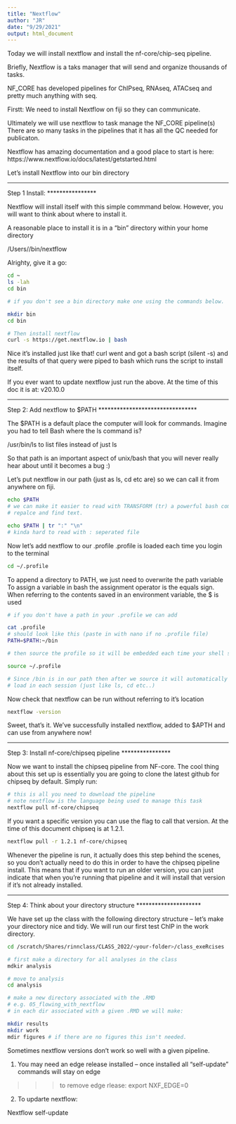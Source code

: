 ```yaml
---
title: "Nextflow"
author: "JR"
date: "9/29/2021"
output: html_document
---
```


Today we will install nextflow and install the nf-core/chip-seq pipeline. 

Briefly, Nextflow is a taks manager that will send and organize thousands of tasks.

NF_CORE has developed pipelines for ChIPseq, RNAseq, ATACseq and pretty much anything with seq. 

Firstt: We need to install Nextflow on fiji so they can communicate. 

Ultimately we will use nextflow to task manage the NF_CORE pipeline(s)
There are so many tasks in the pipelines that it has all the QC needed for publicaton.


Nextflow has amazing documentation and a good place to start is here:
https://www.nextflow.io/docs/latest/getstarted.html


Let's install Nextflow into our bin directory
 

****************
Step 1 Install:
****************

Nextflow will install itself with this simple commmand below. However, you will
want to think about where to install it. 

A reasonable place to install it is in a "bin" directory within your home directory

/Users/<identikey>/bin/nextflow

Alrighty, give it a go:

```bash

cd ~
ls -lah
cd bin

# if you don't see a bin directory make one using the commands below. 

mkdir bin
cd bin

# Then install nextflow
curl -s https://get.nextflow.io | bash
```

Nice it's installed just like that! 
curl went and got a bash script (silent -s)
and the results of that query were piped to bash 
which runs the script to install itself.


If you ever want to update nextflow just run the above. At the time of this doc
it is at: v20.10.0

********************************
Step 2: Add nextflow to $PATH 
********************************

The $PATH is a default place the computer will look for commands. Imagine you
had to tell Bash where the ls command is?

/usr/bin/ls to list files instead of just ls

So that path is an important aspect of unix/bash that you will never really hear
about until it becomes a bug :) 

Let's put nextflow in our path (just as ls, cd etc are) so we can call it from anywhere on fiji.

```bash

echo $PATH
# we can make it easier to read with TRANSFORM (tr) a powerful bash command to
# repalce and find text.

echo $PATH | tr ":" "\n"
# kinda hard to read with : seperated file

```


Now let's add nextflow to our .profile 
.profile is loaded each time you login to the terminal
```BASH

cd ~/.profile

```

To append a directory to PATH, we just need to overwrite the path variable
To assign a variable in bash the assignment operator is the equals sign. 
When referring to the contents saved in an environment variable, the $ is used
```bash

# if you don't have a path in your .profile we can add

cat .profile 
# should look like this (paste in with nano if no .profile file)
PATH=$PATH:~/bin

# then source the profile so it will be embedded each time your shell starts.

source ~/.profile

# Since /bin is in our path then after we source it will automatically
# load in each session (just like ls, cd etc..)


```


Now check that nextflow can be run without referring to it's location
```BASH

nextflow -version
```

Sweet, that's it. We've successfully installed nextflow, added to $APTH and can use from anywhere now!


****************
Step 3: Install nf-core/chipseq pipeline
****************

Now we want to install the chipseq pipeline from NF-core. The cool thing about 
this set up is essentially you are going to clone the latest github for chipseq
by default. Simply run:


```BASH

# this is all you need to download the pipeline
# note nextflow is the language being used to manage this task
nextflow pull nf-core/chipseq

```

If you want a specific version you can use the flag to call that version.
At the time of this document chipseq is at 1.2.1. 

```BASH

nextflow pull -r 1.2.1 nf-core/chipseq

```

Whenever the pipeline is run, it actually does this step behind the scenes,
so you don't actually need to do this in order to have the chipseq pipeline install.
This means that if you want to run an older version, you can just indicate that when
you're running that pipeline and it will install that version if it's not 
already installed.

*********************
Step 4: Think about your directory structure
*********************

We have set up the class with the following directory structure -- let's make your directory nice and tidy.
We will run our first test ChIP in the work directory.

```BASH
cd /scratch/Shares/rinnclass/CLASS_2022/<your-folder>/class_exeRcises

# first make a directory for all analyses in the class
mdkir analysis

# move to analysis 
cd analysis

# make a new directory associated with the .RMD 
# e.g. 05_flowing_with_nextflow
# in each dir associated with a given .RMD we will make:

mkdir results
mkdir work
mdir figures # if there are no figures this isn't needed.

```


Sometimes nextflow versions don't work so well with a given pipeline. 

1) You may need an edge release installed -- once installed all "self-update" commands will stay on edge

>>> to remove edge rlease: export NXF_EDGE=0

2) To updarte nextflow:

Nextflow self-update
















